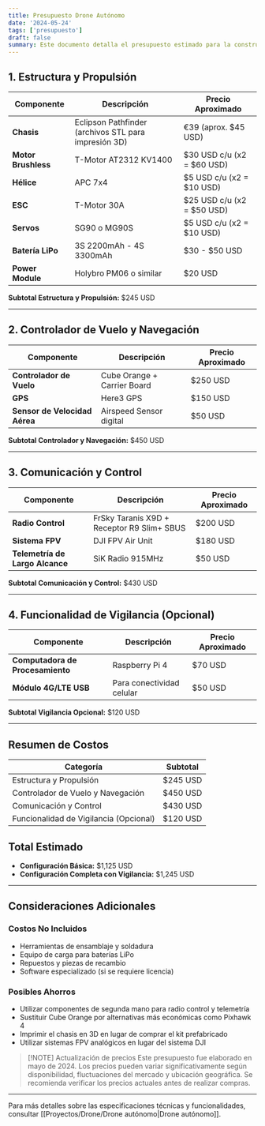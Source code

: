 ```yaml
---
title: Presupuesto Drone Autónomo
date: '2024-05-24'
tags: ['presupuesto']
draft: false
summary: Este documento detalla el presupuesto estimado para la construcción del drone autónomo basado en el modelo Eclipson Pathfinder. Los precios son aproximados y pueden variar según disponibilidad y ubicación geográfica.
---
```


## 1. Estructura y Propulsión

| **Componente** | **Descripción** | **Precio Aproximado** |
|----------------|-----------------|------------------------|
| **Chasis** | Eclipson Pathfinder (archivos STL para impresión 3D) | €39 (aprox. $45 USD) |
| **Motor Brushless** | T-Motor AT2312 KV1400 | $30 USD c/u (x2 = $60 USD) |
| **Hélice** | APC 7x4 | $5 USD c/u (x2 = $10 USD) |
| **ESC** | T-Motor 30A | $25 USD c/u (x2 = $50 USD) |
| **Servos** | SG90 o MG90S | $5 USD c/u (x2 = $10 USD) |
| **Batería LiPo** | 3S 2200mAh - 4S 3300mAh | $30 - $50 USD |
| **Power Module** | Holybro PM06 o similar | $20 USD |

**Subtotal Estructura y Propulsión:** $245 USD

---

## 2. Controlador de Vuelo y Navegación

| **Componente** | **Descripción** | **Precio Aproximado** |
|----------------|-----------------|------------------------|
| **Controlador de Vuelo** | Cube Orange + Carrier Board | $250 USD |
| **GPS** | Here3 GPS | $150 USD |
| **Sensor de Velocidad Aérea** | Airspeed Sensor digital | $50 USD |

**Subtotal Controlador y Navegación:** $450 USD

---

## 3. Comunicación y Control

| **Componente** | **Descripción** | **Precio Aproximado** |
|----------------|-----------------|------------------------|
| **Radio Control** | FrSky Taranis X9D + Receptor R9 Slim+ SBUS | $200 USD |
| **Sistema FPV** | DJI FPV Air Unit | $180 USD |
| **Telemetría de Largo Alcance** | SiK Radio 915MHz | $50 USD |

**Subtotal Comunicación y Control:** $430 USD

---

## 4. Funcionalidad de Vigilancia (Opcional)

| **Componente** | **Descripción** | **Precio Aproximado** |
|----------------|-----------------|------------------------|
| **Computadora de Procesamiento** | Raspberry Pi 4 | $70 USD |
| **Módulo 4G/LTE USB** | Para conectividad celular | $50 USD |

**Subtotal Vigilancia Opcional:** $120 USD

---

## Resumen de Costos

| **Categoría** | **Subtotal** |
|---------------|--------------|
| Estructura y Propulsión | $245 USD |
| Controlador de Vuelo y Navegación | $450 USD |
| Comunicación y Control | $430 USD |
| Funcionalidad de Vigilancia (Opcional) | $120 USD |

## Total Estimado

- **Configuración Básica:** $1,125 USD
- **Configuración Completa con Vigilancia:** $1,245 USD

---

## Consideraciones Adicionales

### Costos No Incluidos
- Herramientas de ensamblaje y soldadura
- Equipo de carga para baterías LiPo
- Repuestos y piezas de recambio
- Software especializado (si se requiere licencia)

### Posibles Ahorros
- Utilizar componentes de segunda mano para radio control y telemetría
- Sustituir Cube Orange por alternativas más económicas como Pixhawk 4
- Imprimir el chasis en 3D en lugar de comprar el kit prefabricado
- Utilizar sistemas FPV analógicos en lugar del sistema DJI

> [!NOTE] Actualización de precios
> Este presupuesto fue elaborado en mayo de 2024. Los precios pueden variar significativamente según disponibilidad, fluctuaciones del mercado y ubicación geográfica. Se recomienda verificar los precios actuales antes de realizar compras.

---

Para más detalles sobre las especificaciones técnicas y funcionalidades, consultar [[Proyectos/Drone/Drone autónomo|Drone autónomo]].